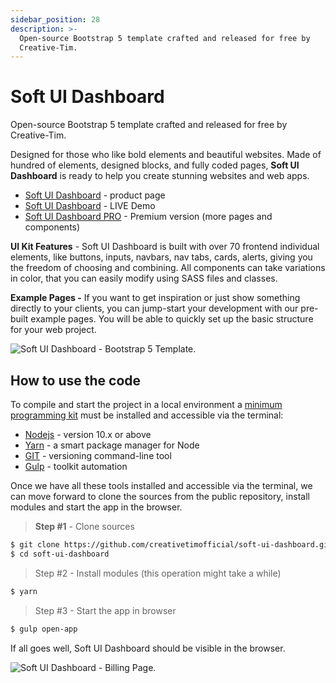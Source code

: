 ```yaml
---
sidebar_position: 28
description: >-
  Open-source Bootstrap 5 template crafted and released for free by
  Creative-Tim.
---
```


# Soft UI Dashboard

<SubHeading>Open-source Bootstrap 5 template crafted and released for free by Creative-Tim.</SubHeading>

Designed for those who like bold elements and beautiful websites. Made of hundred of elements, designed blocks, and fully coded pages, **Soft UI Dashboard** is ready to help you create stunning websites and web apps.

- [Soft UI Dashboard](https://bit.ly/2Q1uIfK) - product page
- [Soft UI Dashboard](https://bit.ly/3dLM7CE) - LIVE Demo
- [Soft UI Dashboard PRO](soft-ui-dashboard-pro.mdx) - Premium version (more pages and components)

**UI Kit Features** - Soft UI Dashboard is built with over 70 frontend individual elements, like buttons, inputs, navbars, nav tabs, cards, alerts, giving you the freedom of choosing and combining. All components can take variations in color, that you can easily modify using SASS files and classes.

**Example Pages -** If you want to get inspiration or just show something directly to your clients, you can jump-start your development with our pre-built example pages. You will be able to quickly set up the basic structure for your web project.

![Soft UI Dashboard - Bootstrap 5 Template.](../../../static/assets/soft-ui-dashboard-page-dashboard.jpg)

## How to use the code

To compile and start the project in a local environment a [minimum programming kit](../tutorials/minimal-programming-kit.mdx) must be installed and accessible via the terminal:

- [Nodejs](https://nodejs.org/en/) - version 10.x or above
- [Yarn](https://yarnpkg.com/) - a smart package manager for Node
- [GIT](https://git-scm.com/) - versioning command-line tool
- [Gulp](https://gulpjs.com/) - toolkit automation

Once we have all these tools installed and accessible via the terminal, we can move forward to clone the sources from the public repository, install modules and start the app in the browser.

> **Step #1** - Clone sources

```bash
$ git clone https://github.com/creativetimofficial/soft-ui-dashboard.git
$ cd soft-ui-dashboard
```

> Step #2 - Install modules (this operation might take a while)

```bash
$ yarn
```

> Step #3 - Start the app in browser

```bash
$ gulp open-app
```

If all goes well, Soft UI Dashboard should be visible in the browser.

![Soft UI Dashboard - Billing Page.](<../../../static/assets/soft-ui-dashboard-page-billing (1).jpg>)

